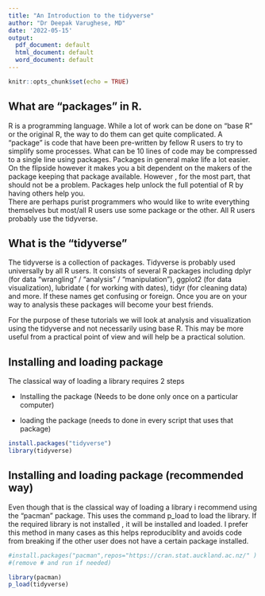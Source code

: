 ```yaml
---
title: "An Introduction to the tidyverse"
author: "Dr Deepak Varughese, MD"
date: '2022-05-15'
output:
  pdf_document: default
  html_document: default
  word_document: default
---
```


```r
knitr::opts_chunk$set(echo = TRUE)
```

## What are "packages" in R.

R is a programming language. While a lot of work can be done on "base R" or the original R, the way to do them can get quite complicated. A "package" is code that have been pre-written by fellow R users to try to simplify some processes. What can be 10 lines of code may be compressed to a single line using packages. Packages in general make life a lot easier. On the flipside however it makes you a bit dependent on the makers of the package keeping that package available. However , for the most part, that should not be a problem. Packages help unlock the full potential of R by having others help you.\
There are perhaps purist programmers who would like to write everything themselves but most/all R users use some package or the other. All R users probably use the tidyverse.

## **What is the "tidyverse"**

The tidyverse is a collection of packages. Tidyverse is probably used universally by all R users. It consists of several R packages including dplyr (for data "wrangling" / "analysis" / "manipulation"), ggplot2 (for data visualization), lubridate ( for working with dates), tidyr (for cleaning data) and more. If these names get confusing or foreign. Once you are on your way to analysis these packages will become your best friends.

For the purpose of these tutorials we will look at analysis and visualization using the tidyverse and not necessarily using base R. This may be more useful from a practical point of view and will help be a practical solution.\

## Installing and loading package

The classical way of loading a library requires 2 steps

-   Installing the package (Needs to be done only once on a particular computer)

-   loading the package (needs to done in every script that uses that package)

```r

install.packages("tidyverse") 
library(tidyverse)  

```

## **Installing and loading package (recommended way)**

Even though that is the classical way of loading a library i recommend using the "pacman" package. This uses the command p_load to load the library. If the required library is not installed , it will be installed and loaded. I prefer this method in many cases as this helps reproduciblity and avoids code from breaking if the other user does not have a certain package installed.

```r

#install.packages("pacman",repos="https://cran.stat.auckland.ac.nz/" )
#(remove # and run if needed)

library(pacman)
p_load(tidyverse)



```
